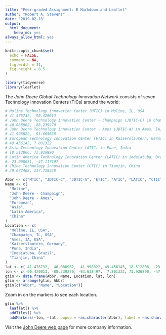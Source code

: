 ```yaml
---
title: "Peer-graded Assignment: R Markdown and Leaflet"
author: "Robert A. Stevens"
date: '2019-02-18'
output:
  html_document:
    keep_md: yes
always_allow_html: yes
---
```


```r
knitr::opts_chunk$set(
  echo = FALSE, 
  comment = NA,
  fig.width = 11,
  fig.height = 8.5
)

library(tidyverse)
library(leaflet)
```

The *John Deere Global Technology Innovation Network* consists of seven Technology Innovation Centers (TICs) around the world:

```r
# Moline Technology Innovation Center (MTIC) in Moline, IL, USA
# 41.476732, -90.420013
# John Deere Technology Innovation Center - Champaign (JDTIC-C) in Champaign, IL, USA
# 40.088962, -88.239270
# John Deere Technology Innovation Center - Ames (JDTIC-A) in Ames, IA, USA
# 41.998822, -93.665638
# European Technology Innovation Center (ETIC) in Kaiserslautern, Germany
# 49.456145, 7.801322
# Asia Technology Innovation Center (ATIC) in Pune, India
# 18.512806, 73.926890
# Latin America Technology Innovation Center (LATIC) in indaiatuba, Brazil
# -23.008051, -47.117107
# China Technology Innovation Center (CTIC) in Tianjin, China
# 39.077408, 117.728238

Abbr <- c("MTIC", "JDTIC-C", "JDTIC-A", "ETIC", "ATIC", "LATIC", "CTIC")
Name <- c(
  "Moline", 
  "John Deere - Champaign", 
  "John Deere - Ames", 
  "European", 
  "Asia", 
  "Latin America", 
  "China"
)
Location <- c(
  "Moline, IL, USA", 
  "Champaign, IL, USA", 
  "Ames, IA, USA", 
  "Kaiserslautern, Germany", 
  "Pune, India", 
  "Indaiatuba, Brazil", 
  "Tianjin, China"
)
lat <- c( 41.476732,  40.088962,  41.998822, 49.456145, 18.512806, -23.008051,  39.077408)
lon <- c(-90.420013, -88.239270, -93.638497,  7.801322, 73.926890, -47.117107, 117.728238)
gtin <- data.frame(Abbr, Name, Location, lat, lon)
gtin <- arrange(gtin, Abbr)
gtin[c("Abbr", "Name", "Location")]
```

Zoom in on the markers to see each location.

```r
gtin %>% 
  leaflet() %>% 
  addTiles() %>%
  addMarkers(~lon, ~lat, popup = ~as.character(Abbr), label = ~as.character(Abbr))
```

Visit the [John Deere web page](https://www.deere.com/en/index.html) for more company information.
